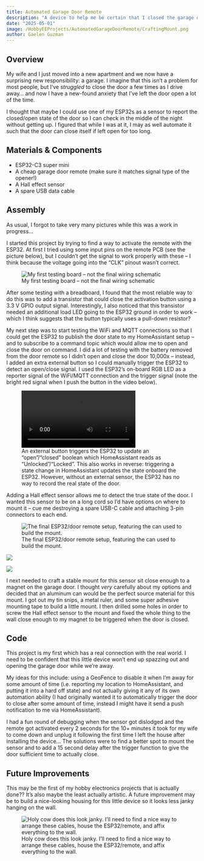 ```yaml
---
title: Automated Garage Door Remote
description: "A device to help me be certain that I closed the garage door on my way out of the house -- sync'ed with Home Assistant!"
date: "2025-05-01"
image: /HobbyEEProjects/AutomatedGarageDoorRemote/CraftingMount.png
author: Gaelen Guzman
---
```


## Overview

My wife and I just moved into a new apartment and we now have a surprising new responsibility: a garage. I imagine that this isn't a problem for most people, but I've *struggled* to close the door a few times as I drive away... and now I have a new-found anxiety that I've left the door open a lot of the time. 

I thought that maybe I could use one of my ESP32s as a sensor to report the closed/open state of the door so I can check in the middle of the night without getting up. I figured that while I was at it, I may as well automate it such that the door can close itself if left open for too long. 

## Materials & Components

* ESP32-C3 super mini
* A cheap garage door remote (make sure it matches signal type of the opener!)
* A Hall effect sensor
* A spare USB data cable

## Assembly

As usual, I forgot to take very many pictures while this was a work in progress...

I started this project by trying to find a way to activate the remote with the ESP32. At first I tried using some input pins on the remote PCB (see the picture below), but I couldn't get the signal to work properly with these -- I think because the voltage going into the "CLK" pinout wasn't correct. 

:::{.border}
![My first testing board -- not the final wiring schematic](/HobbyEEProjects/AutomatedGarageDoorRemote/InitialTestingSetup.jpeg){group="AutomatedGarageDoor"}
:::

After some testing with a breadboard, I found that the most reliable way to do this was to add a transistor that could close the activation button using a 3.3 V GPIO output signal. Interestingly, I also noticed that this transistor needed an additional load LED going to the ESP32 ground in order to work -- which I think suggests that the button typically uses a pull-down resistor? 

My next step was to start testing the WiFi and MQTT connections so that I could get the ESP32 to publish the door state to my HomeAssistant setup -- and to subscribe to a command topic which would allow me to open and close the door on command. I did a lot of testing with the battery removed from the door remote so I didn't open and close the door 10,000x -- instead, I added an extra external button so I could manually trigger the ESP32 to detect an open/close signal. I used the ESP32's on-board RGB LED as a reporter signal of the WiFi/MQTT connection and the trigger signal (note the bright red signal when I push the button in the video below).

![An external button triggers the ESP32 to update an "open"/"closed" boolean which HomeAssistant reads as "Unlocked"/"Locked". This also works in reverse: triggering a state change in HomeAssistant updates the state onboard the ESP32. However, without an external sensor, the ESP32 has no way to record the real state of the door.](/HobbyEEProjects/AutomatedGarageDoorRemote/HomeAssistantPublishing.mp4){group="AutomatedGarageDoor"}

Adding a Hall effect sensor allows me to detect the true state of the door. I wanted this sensor to be on a long cord so I'd have options on where to mount it -- cue me destroying a spare USB-C cable and attaching 3-pin connectors to each end. 

:::{.border}
::: {layout="[[1], [1,1]]"}
![The final ESP32/door remote setup, featuring the can used to build the mount.](/HobbyEEProjects/AutomatedGarageDoorRemote/CraftingMount.png){group="AutomatedGarageDoor"}

![](/HobbyEEProjects/AutomatedGarageDoorRemote/VitaminRMount.jpg){group="AutomatedGarageDoor"}

![](/HobbyEEProjects/AutomatedGarageDoorRemote/VitaminRMount2.jpg){group="AutomatedGarageDoor"}

:::
:::

I next needed to craft a stable mount for this sensor sit close enough to a magnet on the garage door. I thought *very* carefully about my options and decided that an aluminum can would be the perfect source material for this mount. I got out my tin snips, a metal ruler, and some super adhesive mounting tape to build a little mount. I then drilled some holes in order to screw the Hall effect sensor to the mount and fixed the whole thing to the wall close enough to my magnet to be triggered when the door is closed.

## Code

This project is my first which has a real connection with the real world. I need to be confident that this little device won't end up spazzing out and opening the garage door while we're away. 

My ideas for this include: using a GeoFence to disable it when I'm away for some amount of time (i.e. reporting my location to HomeAssistant, and putting it into a hard off state) and not actually giving it any of its own automation ability (I had originally wanted it to automatically trigger the door to close after some amount of time, instead I might have it send a push notification to me via HomeAssistant).

I had a fun round of debugging when the sensor got dislodged and the remote got activated every 2 seconds for the 10+ minutes it took for my wife to come down and unplug it following the first time I left the house after installing the device... The solutions were to find a better spot to mount the sensor and to add a 15 second delay after the trigger function to give the door sufficient time to actually close.

## Future Improvements

This may be the first of my hobby electronics projects that is actually done?? It's also maybe the least actually artistic. A future improvement may be to build a nice-looking housing for this little device so it looks less janky hanging on the wall. 

:::{.border}
![Holy cow does this look janky. I'll need to find a nice way to arrange these cables, house the ESP32/remote, and affix everything to the wall.](/HobbyEEProjects/AutomatedGarageDoorRemote/JankyWallAttachment.jpg){group="AutomatedGarageDoor"}
:::
